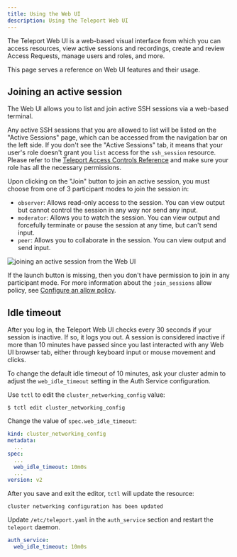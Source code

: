 ```yaml
---
title: Using the Web UI
description: Using the Teleport Web UI
---
```

The Teleport Web UI is a web-based visual interface from which you can access resources, 
view active sessions and recordings, create and review Access Requests, 
manage users and roles, and more.

This page serves a reference on Web UI features and their usage.

## Joining an active session

The Web UI allows you to list and join active SSH sessions via a web-based terminal.

Any active SSH sessions that you are allowed to list will be listed on the "Active Sessions" page, which can be 
accessed from the navigation bar on the left side. If you don't see the "Active Sessions" tab, it means that your user's role doesn't grant
you `list` access for the `ssh_session` resource. Please refer to the [Teleport Access Controls Reference](../access-controls/reference.mdx)
and make sure your role has all the necessary permissions.

Upon clicking on the "Join" button to join an active session, you must choose from one of 3 participant modes to join the session in: 

- `observer`: Allows read-only access to the session. You can view output but cannot control the session in any way nor send any input.
- `moderator`: Allows you to watch the session. You can view output and forcefully terminate or pause the session at any time, but can't send input.
- `peer`: Allows you to collaborate in the session. You can view output and send input.

![joining an active session from the Web UI](../../img/webui-active-session.png)

If the launch button is missing, then you don't have permission to join in any participant mode. 
For more information about the `join_sessions` allow policy, see [Configure an allow 
policy](../access-controls/guides/moderated-sessions.mdx#configure-an-allow-policy).

## Idle timeout

After you log in, the Teleport Web UI checks every 30 seconds if your session is inactive. If so, it
logs you out. A session is considered inactive if more than 10 minutes have passed since you last
interacted with any Web UI browser tab, either through keyboard input or mouse movement and clicks.

To change the default idle timeout of 10 minutes, ask your cluster admin to adjust the
`web_idle_timeout` setting in the Auth Service configuration.

<Tabs>
<TabItem scope={["cloud", "team"]} label="Dynamic Resources (All Editions)">

Use `tctl` to edit the `cluster_networking_config` value:

```code
$ tctl edit cluster_networking_config
```

Change the value of `spec.web_idle_timeout`:

```yaml
kind: cluster_networking_config
metadata:
  ...
spec:
  ...
  web_idle_timeout: 10m0s
  ...
version: v2
```

After you save and exit the editor, `tctl` will update the resource:

```text
cluster networking configuration has been updated
```

</TabItem>
<TabItem label="Static Config (Self-Hosted)" scope={["oss", "enterprise"]}>

Update `/etc/teleport.yaml` in the `auth_service` section and restart the `teleport` daemon.

```yaml
auth_service:
  web_idle_timeout: 10m0s
```

</TabItem>
</Tabs>
